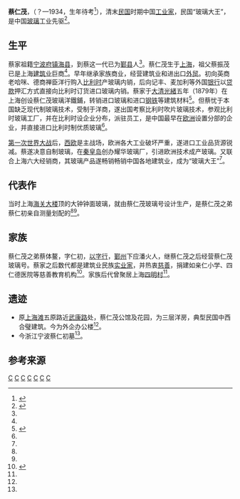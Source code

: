 '''蔡仁茂'''，（？—1934，生年待考<ref name="cai">{{cite web|url=http://www.zslswh.com/merchantdetails.aspx?aid=2&mid=534 |title=蔡仁初(清朝) |publisher=浙商博物馆}}</ref>），清末[[中華民國|民国]]时期中国[[工业家|工业家]]，民国“玻璃大王”，是中国[[玻璃|玻璃]]工业先驱<ref name="glass king cai">{{cite web|url=http://www.yplib.org.cn/jdfzzdg/fzdg/36048.htm|title=“玻璃大王”蔡仁茂|publisher=上海市杨浦区图书馆|author=旅游时报|date=2009-07-21}}{{Dead link|date=2018年6月 |bot=InternetArchiveBot |fix-attempted=no }}</ref>。

==生平==

蔡家祖籍[[宁波府|宁波府]][[镇海县|镇海县]]，到蔡这一代已为[[鄞县|鄞县]]人<ref name="cai"/>。蔡仁茂生于[[上海|上海]]，祖父蔡振茂已是上海[[建筑业|建筑业]]巨商<ref name="cai"/>。早年继承家族商业，经营建筑业和进出口[[外贸|外贸]]。初向英商老哈咪、德商禅臣洋行购入[[比利时|比利时]]产玻璃内销，后向记丰、麦加利等外国[[银行|银行]]以[[贷款|贷款]]押汇方式直接向比利时订货进口玻璃内销。蔡家于[[大清|大清]][[光緒|光緒]]五年（1879年）在上海创设蔡仁茂玻璃洋鐵鋪，转销进口玻璃和进口[[钢铁|钢铁]]等建筑材料<ref name="siming cai">{{cite web |url=http://mjlsh.usc.cuhk.edu.hk/Book.aspx?cid=4&tid=230 |title=上海文化名人村四明村 |publisher=民间历史 |author=香港中文大学历史研究所 |access-date=2016-06-18 |archive-date=2019-08-22 |archive-url=https://web.archive.org/web/20190822062732/http://mjlsh.usc.cuhk.edu.hk/Book.aspx?cid=4&tid=230 |dead-url=no }}</ref>。但蔡忧于本国缺乏现代制玻璃技术，受制于洋商，遂出国考察比利时吹片玻璃技术，参观比利时玻璃工厂，并在比利时设企业分布，派驻员工，是中国最早在[[欧洲|欧洲]]设置分部的企业，并直接进口比利时制优质玻璃<ref name="glass king cai"/>。

[[第一次世界大战|第一次世界大战]]后，[[西欧|西欧]]是主战场，欧洲各大工业破坏严重，遂进口工业品货源锐减。蔡遂决意自制玻璃，在[[秦皇岛|秦皇岛]]创办耀华玻璃厂，引进欧洲技术成产玻璃。又联合上海六大经销商，其玻璃产品遂畅销畅销中国各地建筑业，成为“玻璃大王”<ref name="glass king cai"/>。

==代表作==

当时上海[[江海关大楼|海关大楼]]顶的大钟钟面玻璃，就由蔡仁茂玻璃号设计生产，是蔡仁茂之弟蔡仁初亲自测量划配的<ref name="glass king cai"/><ref name="siming cai"/>。

==家族==

蔡仁茂之弟蔡体鳌，字仁初，[[以字行|以字行]]，[[鄞州|鄞州]]下应潘火人，继蔡仁茂之后经营蔡仁茂玻璃号。蔡家之后数代都是建筑业民族[[实业家|实业家]]，并热衷[[慈善|慈善]]，捐建如亲仁小学、四仁德医院等慈善教育机构<ref name="cai tomb">{{cite web |url=http://travel.nbcc.cn/info/45362.jspx |title=蔡仁初墓 |publisher=宁波特色旅游资料库 |author=宁波职业技术学校 |access-date=2016-06-18 |archive-url=https://web.archive.org/web/20160809072052/http://travel.nbcc.cn/info/45362.jspx |archive-date=2016-08-09 |dead-url=yes }}</ref>。家族后代曾聚居上海[[四明村|四明村]]<ref name="siming cai"/>。

==遗迹==
* 原[[上海滩|上海滩]]五原路近[[武康路|武康路]]处，蔡仁茂公馆及花园，为三层洋房，典型民国中西合璧建筑。今为外企办公楼<ref name="glass king cai"/>。
* 今浙江宁波蔡仁初墓<ref name="cai tomb"/>。

==参考来源==
{{reflist|2}}

[[Category:镇海县人|C]]
[[Category:鄞县人|C]]
[[Category:中国企业家|C]]
[[Category:宁波商帮|C]]
[[Category:清朝商人|C]]
[[Category:宁波裔上海人|C]]
[[Category:中国慈善家|C]]